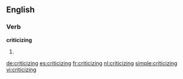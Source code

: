 ==English==

===Verb===
'''criticizing'''

# {{present participle of|[[criticize]]}}

[[de:criticizing]]
[[es:criticizing]]
[[fr:criticizing]]
[[nl:criticizing]]
[[simple:criticizing]]
[[vi:criticizing]]